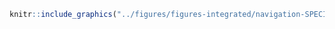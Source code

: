 <!-- #### Navigation - Navires spéciaux {-} -->


<!-- -------------------------------------------------- -->

```r
knitr::include_graphics("../figures/figures-integrated/navigation-SPECIAL.SHIPS.png")
```

<br>
